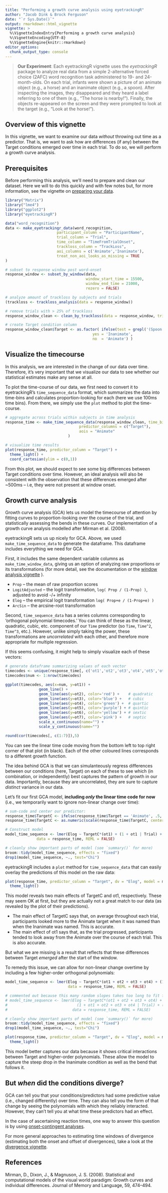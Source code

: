 ```yaml
---
title: "Performing a growth curve analysis using eyetrackingR"
author: "Jacob Dink & Brock Ferguson"
date: "`r Sys.Date()`"
output: rmarkdown::html_vignette
vignette: >
  %\VignetteIndexEntry{Performing a growth curve analysis}
  %\VignetteEncoding{UTF-8}
  %\VignetteEngine{knitr::rmarkdown}
editor_options: 
  chunk_output_type: console
---
```


> **Our Experiment**: Each eyetrackingR vignette uses the *eyetrackingR* package to analyze real data from a simple 2-alternative forced choice (2AFC) word recognition task administered to 19- and 24-month-olds.
> On each trial, infants were shown a picture of an animate object (e.g., a horse) and an inanimate object (e.g., a spoon). After inspecting the images, they disappeared and they heard a label referring to one of them (e.g., "The horse is nearby!"). Finally, the objects re-appeared on the screen and they were prompted to look at the target (e.g., "Look at the horse!").

## Overview of this vignette

In this vignette, we want to examine our data *without* throwing out time as a predictor. That is, we want to ask how are differences (if any) between the Target conditions emerged over time in each trial. To do so, we will perform a growth curve analysis.

## Prerequisites

Before performing this analysis, we'll need to prepare and clean our dataset. Here we will to do this quickly and with few notes but, for more information, see the vignette on [preparing your data](preparing_your_data_vignette.html).

```r
library("Matrix")
library("lme4")
library("ggplot2")
library("eyetrackingR")

data("word_recognition")
data <- make_eyetrackingr_data(word_recognition, 
                       participant_column = "ParticipantName",
                       trial_column = "Trial",
                       time_column = "TimeFromTrialOnset",
                       trackloss_column = "TrackLoss",
                       aoi_columns = c('Animate','Inanimate'),
                       treat_non_aoi_looks_as_missing = TRUE
)

# subset to response window post word-onset
response_window <- subset_by_window(data, 
                                    window_start_time = 15500, 
                                    window_end_time = 21000, 
                                    rezero = FALSE)

# analyze amount of trackloss by subjects and trials
(trackloss <- trackloss_analysis(data = response_window))

# remove trials with > 25% of trackloss
response_window_clean <- clean_by_trackloss(data = response_window, trial_prop_thresh = .25)

# create Target condition column
response_window_clean$Target <- as.factor( ifelse(test = grepl('(Spoon|Bottle)', response_window_clean$Trial), 
                                       yes = 'Inanimate', 
                                       no  = 'Animate') )
```

## Visualize the timecourse

In this analysis, we are interested in the change of our data over time. Therefore, it's very important that we visualize our data to see whether our statistical estimates make any sense at all.

To plot the time-course of our data, we first need to convert it to eyetrackingR's `time_sequence_data` format, which summarizes the data into time-bins and calculates proportion-looking for each (here we use 100ms time bins). From there, we simply use the `plot` method to plot the time-course.

```r
# aggregate across trials within subjects in time analysis
response_time <- make_time_sequence_data(response_window_clean, time_bin_size = 100, 
                                 predictor_columns = c("Target"),
                                 aois = "Animate"
                            )

# visualize time results
plot(response_time, predictor_column = "Target") + 
  theme_light() +
  coord_cartesian(ylim = c(0,1))
```

From this plot, we should expect to see some big differences between Target conditions over time. However, an ideal analysis will also be consistent with the observation that these differences emerged after ~500ms -- i.e, they were not present at window onset.

## Growth curve analysis

Growth curve analysis (GCA) lets us model the timecourse of attention by fitting curves to proportion-looking over the course of the trial, and statistically assessing the bends in these curves.  Our implementation of a growth curve analysis modelled after Mirman et al. (2008).

eyetrackingR sets us up nicely for GCA. Above, we used `make_time_sequence_data` to generate the dataframe. This dataframe includes everything we need for GCA.

First, it includes the same dependent variable columns as `make_time_window_data`, giving us an option of analyzing raw proportions or its transformations (for more detail, see the documentation or the [window analysis vignette](window analysis_vignette.html) ).

* `Prop` -- the mean of raw proportion scores
* `LogitAdjusted` -- the logit transformation, `log( Prop / (1-Prop) )`, adjusted to avoid -/+ infinity
* `Elog` -- the empirical logit transformation `log( Prop+e / (1-Prop+e) )`
* `ArcSin` -- the arcsine-root transformation 

Second, `time_sequence_data` has a series columns corresponding to 'orthogonal polynomial timecodes.' You can think of these as the linear, quadratic, cubic, etc. component of our `Time` predictor (so `Time`, `Time^2`, `Time^3`, etc.). However, unlike simply taking the power, these transformations are *uncorrelated* with each other, and therefore more appropriate for multiple regression.

If this seems confusing, it might help to simply visualize each of these vectors:

```r
# generate dataframe summarizing values of each vector
timecodes <- unique(response_time[, c('ot1','ot2','ot3','ot4','ot5','ot6','ot7')])
timecodes$num <- 1:nrow(timecodes)

ggplot(timecodes, aes(x=num, y=ot1)) +
               geom_line() +
               geom_line(aes(y=ot2), color='red') +    # quadratic
               geom_line(aes(y=ot3), color='blue') +   # cubic
               geom_line(aes(y=ot4), color='green') +  # quartic
               geom_line(aes(y=ot5), color='purple') + # quintic 
               geom_line(aes(y=ot6), color='yellow') + # sextic
               geom_line(aes(y=ot7), color='pink') +   # septic
               scale_x_continuous(name="") +
               scale_y_continuous(name="")

round(cor(timecodes[, c(1:7)]),5)
```

You can see the linear time code moving from the bottom left to top right corner of that plot (in black). Each of the other coloured lines corresponds to a different growth function. 

The idea behind GCA is that we can simulanteously regress differences between our conditions (here, Target) on each of these to see which (in combination, or independently) best captures the pattern of growth in our data. Importantly, because they are uncorrelated, they are sure to capture *distinct* variance in our data.

Let's fit our first GCA model, **including *only* the linear time code for now** (i.e., we temporarily want to ignore non-linear change over time):

```r
# sum-code and center our predictor:
response_time$TargetC <- ifelse(response_time$Target == 'Animate', .5, -.5)
response_time$TargetC <- as.numeric(scale(response_time$TargetC, center=TRUE, scale=FALSE))

# Construct model
model_time_sequence <- lmer(Elog ~ TargetC*(ot1) + (1 + ot1 | Trial) + (1 + ot1 | ParticipantName), 
              data = response_time, REML = FALSE)

# cleanly show important parts of model (see `summary()` for more)
broom::tidy(model_time_sequence, effects = "fixed")
drop1(model_time_sequence, ~., test="Chi")
```

eyetrackingR includes a `plot` method for `time_sequence_data` that can easily overlay the predictions of this model on the raw data:

```r
plot(response_time, predictor_column = "Target", dv = "Elog", model = model_time_sequence) +
  theme_light()
```

This model reveals two main effects of TargetC and ot1, respectively. These may seem OK at first, but they are actually not a great match to our data (as revealed by the plot of their predictions). 

* The main effect of TargetC says that, on average throughout each trial, participants looked more to the Animate target when it was named than when the Inanimate was named. This is accurate. 
* The main effect of ot1 says that, as the trial progressed, participants tended to look away from the Animate over the course of each trial. This is also accurate. 

But what we are missing is a result that reflects that these differences between Target *emerged* after the start of the window.

To remedy this issue, we can allow for non-linear change overtime by including a few higher-order orthogonal polynomials:

```r
model_time_sequence <- lmer(Elog ~ TargetC*(ot1 + ot2 + ot3 + ot4) + (1 | Trial) + (1 | ParticipantName), 
                            data = response_time, REML = FALSE)

# commented out because this many random slopes takes too long to fit for a vignette
# model_time_sequence <- lmer(Elog ~ TargetC*(ot1 + ot2 + ot3 + ot4) + 
#                               (1 + ot1 + ot2 + ot3 + ot4 | Trial) + (1 + ot1 + ot2 + ot3 + ot4 | ParticipantName), 
#                             data = response_time, REML = FALSE)

# cleanly show important parts of model (see `summary()` for more)
broom::tidy(model_time_sequence, effects = "fixed")
drop1(model_time_sequence, ~., test="Chi")

plot(response_time, predictor_column = "Target", dv = "Elog", model = model_time_sequence) +
  theme_light()
```

This model better captures our data because it shows critical interactions between Target and higher-order polynomials. These allow the model to capture the steep drop in the Inanimate condition as well as the bend that follows it.

## But *when* did the conditions diverge?

GCA can tell you that your conditions/predictors had some predictive value (i.e., changed differently) over time. They can also tell you the form of that change by seeing the polynomials with which they reliably interacted. However, they can't tell you at what time these predictors had an effect.

In the case of ascertaining reaction times, one way to answer this question is by using [onset-contingent analyses](onset_contingent_analysis_vignette.html).

For more general approaches to estimating time windows of divergence (estimating both the onset and offset of divergences), take a look at the [divergence vignette](divergence_vignette.html).

## References

Mirman, D., Dixon, J., & Magnuson, J. S. (2008). Statistical and computational models of the visual world paradigm: Growth curves and individual differences. Journal of Memory and Language, 59, 474–494.